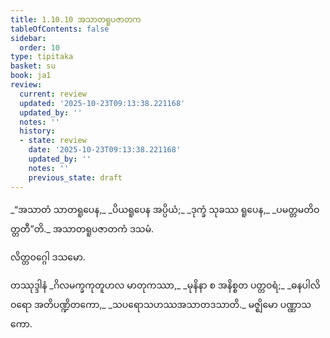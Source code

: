 ```yaml
---
title: 1.10.10 အသာတရူပဇာတက
tableOfContents: false
sidebar:
  order: 10
type: tipitaka
basket: su
book: ja1
review:
  current: review
  updated: '2025-10-23T09:13:38.221168'
  updated_by: ''
  notes: ''
  history:
  - state: review
    date: '2025-10-23T09:13:38.221168'
    updated_by: ''
    notes: ''
    previous_state: draft
---
```



<ReviewStatus review={frontmatter.review} showDetails={true} />

<HypothesisAnnotation frontmatter={frontmatter} />

<DynamicBreadcrumb />

<Division number="100" book="ja1" e="ch" v="22" p="23">

<Paragraph number="220" type="verses" book="ja1">
_“အသာတံ သာတရူပေန,_  
_ပိယရူပေန အပ္ပိယံ;_  
_ဒုက္ခံ သုခဿ ရူပေန,_  
_ပမတ္တမတိဝတ္တတီ”တိ._  


</Paragraph>
</Division>

<Paragraph number="221" type="center" book="ja1">
အသာတရူပဇာတကံ ဒသမံ.

  
လိတ္တဝဂ္ဂေါ ဒသမော.



</Paragraph>

<Paragraph number="222" type="center" book="ja1">
တဿုဒ္ဒါနံ


</Paragraph>

<Paragraph number="223" type="verses" book="ja1">
_ဂိလမက္ခကုတူဟလ မာတုကဿာ,_  
_မုနိနာ စ အနိစ္စတ ပတ္တဝရံ;_  
_ဓနပါလိဝရော အတိပဏ္ဍိတကော,_  
_သပရောသဟဿအသာတဒသာတိ._  


</Paragraph>

<Paragraph number="224" type="center" book="ja1">
မဇ္ဈိမော ပဏ္ဏာသကော.
</Paragraph>
